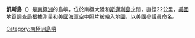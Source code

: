 {{Coord|73|19|S|77|48|W|source:GNIS|display=title}}

'''凱斯島'''（{{lang-en|Case Island}}）是[[南極洲|南極洲]]的島嶼，位於南極大陸和[[斯邁利島|斯邁利島]]之間，直徑22公里，[[美國地質調查局|美國地質調查局]]根據測量和[[美國海軍|美國海軍]]空中照片被繪入地圖，以美國參議員命名。

{{Antarctica-geo-stub}}
[[Category:南極洲島嶼|Category:南極洲島嶼]]
